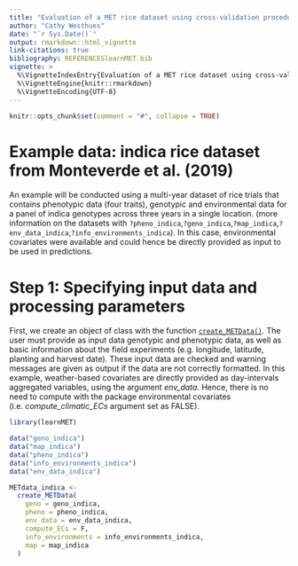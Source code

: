 ```yaml
---
title: "Evaluation of a MET rice dataset using cross-validation procedure with a stacked model"
author: "Cathy Westhues"
date: "`r Sys.Date()`"
output: rmarkdown::html_vignette
link-citations: true
bibliography: REFERENCESlearnMET.bib 
vignette: >
  %\VignetteIndexEntry{Evaluation of a MET rice dataset using cross-validation procedure with a stacked model}
  %\VignetteEngine{knitr::rmarkdown}
  %\VignetteEncoding{UTF-8}
---
```


```r
knitr::opts_chunk$set(comment = "#", collapse = TRUE)
```

# Example data: indica rice dataset from Monteverde et al. (2019) 
An example will be conducted using a multi-year dataset of rice trials that contains phenotypic data (four traits), genotypic and environmental data for a panel of indica genotypes across three years in a single location.
(more information on the datasets with `?pheno_indica`,`?geno_indica`,`?map_indica`,`?env_data_indica`,`?info_environments_indica`).
In this case, environmental covariates were available and could hence be directly provided as input to be used in predictions.

# Step 1: Specifying input data and processing parameters
First, we create an object of class \code{METData} with the function [`create_METData()`](https://cathyjubin.github.io/learnMET/reference/create_METData.html).
The user must provide as input data genotypic and phenotypic data, as well as basic information about the field experiments (e.g. longitude, latitude, planting and harvest date). These input data are checked and warning messages are given as output if the data are not correctly formatted. \cr
In this example, weather-based covariates are directly provided as day-intervals aggregated variables, using the argument *env_data*.
Hence, there is no need to compute with the package environmental covariates (i.e. *compute_climatic_ECs* argument set as FALSE).


```r

library(learnMET)

data("geno_indica")
data("map_indica")
data("pheno_indica")
data("info_environments_indica")
data("env_data_indica")

METdata_indica <-
  create_METData(
    geno = geno_indica,
    pheno = pheno_indica,
    env_data = env_data_indica,
    compute_ECs = F,
    info_environments = info_environments_indica,
    map = map_indica
  )

```



